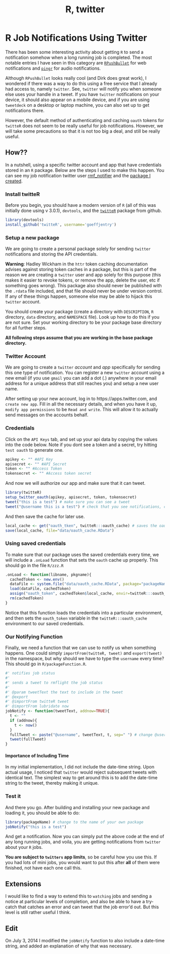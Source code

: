 % R, twitter

# R Job Notifications Using Twitter

There has been some interesting activity about getting `R` to send a notification somehow when a long running job is completed. The most notable entries I have seen in this category are [`RPushBullet`](http://dirk.eddelbuettel.com/code/rpushbullet.html) for web notifications and [`pingr`](http://www.sumsar.net/blog/2014/01/announcing-pingr/) for audio notifications. 

Although `RPushBullet` looks really cool (and Dirk does great work), I wondered if there was a way to do this using a free service that I already had access to, namely `twitter`. See, `twitter` will notify you when someone else uses your handle in a tweet. If you have `twitter` notifications on your device, it should also appear on a mobile device, and if you are using `tweetdeck` on a desktop or laptop machine, you can also set up to get notifications there. 

However, the default method of authenticating and caching `oauth` tokens for `twitteR` does not seem to be really useful for job notifications. However, we will take some precautions so that it is not too big a deal, and still be really useful.

## How??

In a nutshell, using a specific twitter account and app that have credentials stored in an `R` package. Below are the steps I used to make this happen. You can see my job notification twitter user [rmf_notifier](https://twitter.com/rmf_notifier) and the [package I created](https://github.com/rmflight/rmfNotifier).

### Install twitteR

Before you begin, you should have a modern version of `R` (all of this was initially done using v 3.0.1), `devtools`, and the [`twitteR`](https://github.com/geoffjentry/twitteR) package from github.

```r
library(devtools)
install_github('twitteR', username='goeffjentry')
```

### Setup a new package

We are going to create a personal package solely for sending `twitter` notifications and storing the API credentials. 

**Warning**: Hadley Wickham in the `httr` token caching documentation advises against storing token caches in a package, but this is part of the reason we are creating a `twitter` user and app solely for this purpose (this makes it easier to revoke tokens, or remove the app, delete the user, etc if something goes wrong). This package also should never be published with the `.rdata` file included, and that file should never be under version control. If any of these things happen, someone else may be able to hijack this `twitter` account.

You should create your package (create a directory with `DESCRIPTION`, `R` directory, `data` directory, and `NAMESPACE` file). Look up how to do this if you are not sure. Set your working directory to be your package base directory for all further steps.

**All following steps assume that you are working in the base package directory.**

### Twitter Account

We are going to create a `twitter` *account* and *app* specifically for sending this one type of notification. You can register a new `twitter` account using a new email (if you use `gmail` you can add a dot (.) anywhere in your email address for a unique address that still reaches you) and setup a new user name. 

After setting up your new account, log in to https://apps.twitter.com, and `create new app`. Fill in all the necessary details, and when you have it up, `modify app permissions` to be `Read and write`. This will allow it to actually send messages on the accounts behalf. 

### Credentials

Click on the `API Keys` tab, and set up your api data by copying the values into the code below. Note if you dont see a token and a secret, try hitting `test oauth` to generate one.

```r
apikey <- "" #API Key
apisecret <- "" #API Secret
token <- "" #Access Token
tokensecret <- "" #Access token secret
```

And now we will authorize our app and make sure that it can tweet.

```r
library(twitteR)
setup_twitter_oauth(apikey, apisecret, token, tokensecret)
tweet("this is a test") # make sure you can see a tweet
tweet("@username this is a test") # check that you see notifications, change @username to your own username
```

And then save the cache for later use.

```r
local_cache <- get("oauth_tken", twitteR:::oauth_cache) # saves the oauth token so we can reuse it
save(local_cache, file="data/oauth_cache.RData")
```

### Using saved credentials

To make sure that our package uses the saved credentials every time, we will include a `.onLoad` function that sets the `oauth` cache up properly. This should go in the file `R/zzz.R`

```r
.onLoad <- function(libname, pkgname){
  cachedToken <- new.env()
  dataFile <- system.file("data/oauth_cache.RData", package="packageName")
  load(dataFile, cachedToken)
  assign("oauth_token", cachedToken$local_cache, envir=twitteR:::oauth_cache)
  rm(cachedToken)
}
```

Notice that this function loads the credentials into a particular environment, and then sets the `oauth_token` variable in the `twitteR:::oauth_cache` environment to our saved credentials.

### Our Notifying Function

Finally, we need a function that we can use to notify us when something happens. One could simply `importFrom(twitteR, tweet)` and `export(tweet)` in the namespace, but why should we have to type the `username` every time? This should go in `R/packageFunction.R`.

```r
#' notifies job status
#' 
#' sends a tweet to rmflight the job status
#' 
#' @param tweetText the text to include in the tweet
#' @export
#' @importFrom twitteR tweet
#' @importFrom lubridate now
jobNotify <- function(tweetText, addnow=TRUE){
  t <- ""
  if (addnow){
    t <- now()
  }
  fullTweet <- paste("@username", tweetText, t, sep=" ") # change @username to where you want to recieve notifications
  tweet(fullTweet)
}
```

#### Importance of Including Time

In my initial implementation, I did not include the date-time string. Upon actual usage, I noticed that `twitter` would reject subsequent tweets with identical text. The simplest way to get around this is to add the date-time string to the tweet, thereby making it unique.

### Test it

And there you go. After building and installing your new package and loading it, you should be able to do:

```r
library(packageName) # change to the name of your own package
jobNotify("this is a test")
```

And get a notification. Now you can simply put the above code at the end of any long running jobs, and voila, you are getting notifications from `twitter` about your `R` jobs. 

**You are subject to `twitters` app limits**, so be careful how you use this. If you had lots of mini jobs, you would want to put this after **all** of them were finished, not have each one call this.

## Extensions

I would like to find a way to extend this to `watching` jobs and sending a notice at particular levels of completion, and also be able to have a try-catch that catches an error and can tweet that the job error'd out. But this level is still rather useful I think.

## Edit

On July 3, 2014 I modified the `jobNotify` function to also include a date-time string, and added an explanation of why that was necessary.